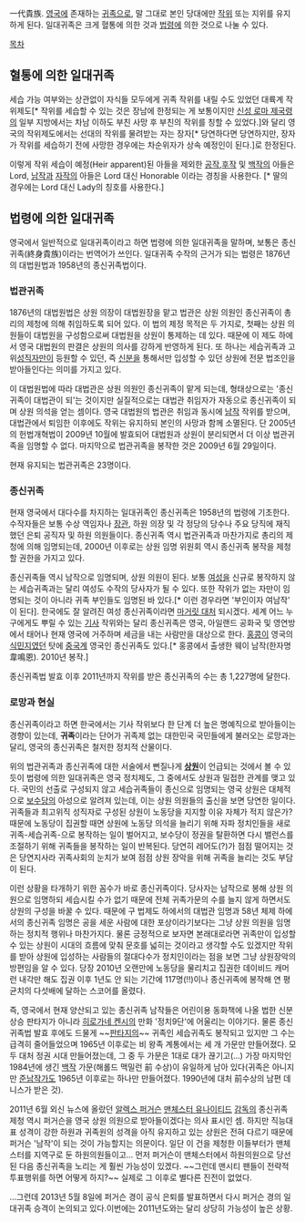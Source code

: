 一代貴族. [[영국]]에 존재하는 [[귀족]]으로, 말 그대로 본인 당대에만 [[작위]] 또는 지위를 유지하게 된다. 일대귀족은 크게 혈통에 의한 것과 [[법]]령에 의한 것으로 나눌 수 있다.

[[목차]]

== 혈통에 의한 일대귀족 ==
세습 가능 여부와는 상관없이 자식들 모두에게 귀족 작위를 내릴 수도 있었던 대륙계 작위제도[* 작위를 세습할 수 있는 것은 장남에 한정되는 게 보통이지만 [[신성 로마 제국]]령의 일부 지방에서는 차남 이하도 부친 사망 후 부친의 작위를 칭할 수 있었다.]와 달리 영국의 작위제도에서는 선대의 작위를 물려받는 자는 장자[* 당연하다면 당연하지만, 장자가 작위를 세습하기 전에 사망한 경우에는 차순위자가 상속 예정인이 된다.]로 한정된다.

이렇게 작위 세습이 예정(Heir apparent)된 아들을 제외한 [[공작]],[[후작]] 및 [[백작]]의 아들은 Lord, [[남작]]과 [[자작]]의 아들은 Lord 대신 Honorable 이라는 경칭을 사용한다. [* 딸의 경우에는 Lord 대신 Lady의 칭호를 사용한다.]
== 법령에 의한 일대귀족 ==
영국에서 일반적으로 일대귀족이라고 하면 법령에 의한 일대귀족을 말하며, 보통은 종신귀족(終身貴族)이라는 번역어가 쓰인다. 일대귀족 수작의 근거가 되는 법령은 1876년의 대법원법과 1958년의 종신귀족법이다.

=== 법관귀족 ===
1876년의 대법원법은 상원 의장이 대법원장을 맡고 법관은 상원 의원인 종신귀족이 총리의 제청에 의해 취임하도록 되어 있다. 이 법의 제정 목적은 두 가지로, 첫째는 상원 의원들이 대법원을 구성함으로써 대법원을 상원이 통제하는 데 있다. 때문에 이 제도 하에서 영국 대법원의 판결은 상원의 의사를 강하게 반영하게 된다. 또 하나는 세습귀족과 고위[[성직자]]만이 등원할 수 있던, 즉 [[신분]]을 통해서만 입성할 수 있던 상원에 전문 법조인을 받아들인다는 의미를 가지고 있다.

이 대법원법에 따라 대법관은 상원 의원인 종신귀족이 맡게 되는데, 형태상으로는 '종신귀족이 대법관이 되'는 것이지만 실질적으로는 대법관 취임자가 자동으로 종신귀족이 되며 상원 의석을 얻는 셈이다. 영국 대법원의 법관은 취임과 동시에 [[남작]] 작위를 받으며, 대법관에서 퇴임한 이후에도 작위는 유지하되 본인의 사망과 함께 소멸된다. 단 2005년의 헌법개혁법이 2009년 10월에 발효되어 대법원과 상원이 분리되면서 더 이상 법관귀족을 임명할 수 없다. 마지막으로 법관귀족을 봉작한 것은 2009년 6월 29일이다.

현재 유지되는 법관귀족은 23명이다.

=== 종신귀족 ===
현재 영국에서 대다수를 차지하는 일대귀족인 종신귀족은 1958년의 법령에 기초한다. 수작자들은 보통 수상 역임자나 [[장관]], 하원 의장 및 각 정당의 당수나 주요 당직에 재직했던 은퇴 공직자 및 하원 의원들이다. 종신귀족 역시 법관귀족과 마찬가지로 총리의 제청에 의해 임명되는데, 2000년 이후로는 상원 임명 위원회 역시 종신귀족 봉작을 제청할 권한을 가지고 있다.

종신귀족들 역시 남작으로 임명되며, 상원 의원이 된다. 보통 [[여성]]을 신규로 봉작하지 않는 세습귀족과는 달리 여성도 수작의 당사자가 될 수 있다. 또한 작위가 없는 자만이 임명되는 것이 아니라 귀족 부인들도 임명된 바 있다.[* 이런 경우라면 '부인이자 여남작' 이 된다]. 한국에도 잘 알려진 여성 종신귀족이라면 [[마거릿 대처]] 되시겠다. 세계 어느 누구에게도 뿌릴 수 있는 [[기사]] 작위와는 달리 종신귀족은 영국, 아일랜드 공화국 및 영연방에서 태어나 현재 영국에 거주하며 세금을 내는 사람만을 대상으로 한다. [[홍콩]]이 영국의 [[식민지]]였던 탓에 [[중국]]계 영국인 종신귀족도 있다.[* 홍콩에서 출생한 웨이 남작(한자명 韋鳴恩). 2010년 봉작.]

종신귀족법 발효 이후 2011년까지 작위를 받은 종신귀족의 수는 총 1,227명에 달한다.

=== 로망과 현실 ===
종신귀족이라고 하면 한국에서는 기사 작위보다 한 단계 더 높은 명예직으로 받아들이는 경향이 있는데, '''귀족'''이라는 단어가 귀족제 없는 대한민국 국민들에게 불러오는 로망과는 달리, 영국의 종신귀족은 철저한 정치적 산물이다.

위의 법관귀족과 종신귀족에 대한 서술에서 뻔질나게 '''[[상원]]'''이 언급되는 것에서 볼 수 있듯이 법령에 의한 일대귀족은 영국 정치제도, 그 중에서도 상원과 밀접한 관계를 맺고 있다. 국민의 선출로 구성되지 않고 세습귀족들이 종신으로 임명되는 영국 상원은 대체적으로 [[보수]]당의 아성으로 알려져 있는데, 이는 상원 의원들의 출신을 보면 당연한 일이다. 귀족들과 최고위직 성직자로 구성된 상원이 노동당을 지지할 이유 자체가 적지 않은가? 때문에 노동당이 집권할 때면 상원에 노동당 의석을 늘리기 위해 자파 정치인들을 새로 귀족-세습귀족-으로 봉작하는 일이 벌어지고, 보수당이 정권을 탈환하면 다시 밸런스를 조절하기 위해 귀족들을 봉작하는 일이 반복된다. 당연히 레어도(?)가 점점 떨어지는 것은 당연지사라 귀족사회의 눈치가 보여 점점 상원 장악을 위해 귀족을 늘리는 것도 부담이 된다.

이런 상황을 타개하기 위한 꼼수가 바로 종신귀족이다. 당사자는 남작으로 봉해 상원 의원으로 임명하되 세습시킬 수가 없기 때문에 전체 귀족가문의 수를 늘지 않게 하면서도 상원의 구성을 바꿀 수 있다. 때문에 구 법제도 하에서의 대법관 임명과 58년 체제 하에서의 종신귀족 임명은 공을 세운 사람에 대한 포상이라기보다는 그냥 상원 의원을 임명하는 정치적 행위나 마찬가지다. 물론 긍정적으로 보자면 본래대로라면 귀족만이 입성할 수 있는 상원이 시대의 흐름에 맞춰 문호를 넓히는 것이라고 생각할 수도 있겠지만 작위를 받아 상원에 입성하는 사람들의 절대다수가 정치인이라는 점을 보면 그냥 상원장악의 방편임을 알 수 있다. 당장 2010년 오랜만에 노동당을 물리치고 집권한 데이비드 캐머런 내각만 해도 집권 이후 1년도 안 되는 기간에 117명(!!)이나 종신귀족에 봉작해 연 평균치의 다섯배에 달하는 스코어를 올렸다.

즉, 영국에서 현재 양산되고 있는 종신귀족 남작들은 어린이용 동화책에 나올 법한 신분상승 판타지가 아니라 [[히로가네 켄시]]의 만화 '정치9단'에 어울리는 이야기다. 물론 종신귀족법 발효 후에도 드물게 ~~[[판타지]]의~~ 귀족인 세습귀족도 봉작되고 있지만 그 수는 급격히 줄어들었으며 1965년 이후로는 비 왕족 계통에서는 세 개 가문만 만들어졌다. 모두 대처 정권 시대 만들어졌는데, 그 중 두 가문은 1대로 대가 끊기고(...) 가장 마지막인 1984년에 생긴 [[백작]] 가문(해롤드 맥밀런 前 수상)이 유일하게 남아 있다(귀족은 아니지만 [[준남작]]가도 1965년 이후로는 하나만 만들어졌다. 1990년에 대처 前수상의 남편 데니스가 받은 것). 

2011년 6월 외신 뉴스에 올랐던 [[알렉스 퍼거슨]] [[맨체스터 유나이티드]] [[감독]]의 종신귀족 제청 역시 퍼거슨을 영국 상원 의원으로 받아들이겠다는 의사 표시인 셈. 하지만 직능대표 성격이 강한 하원과 귀족원의 성격을 아직 유지하고 있는 상원은 전혀 다르기 때문에 퍼거슨 '남작'이 되는 것이 가능할지는 의문이다. 일단 이 건을 제청한 이들부터가 맨체스터를 지역구로 둔 하원의원들이고... 먼저 퍼거슨이 맨체스터에서 하원의원으로 당선된 다음 종신귀족을 노리는 게 훨씬 가능성이 있겠다. ~~그런데 맨시티 팬들이 전략적 투표행위를 하면 어떻게 하지?~~ 실제로 그 이후로 별다른 진전이 없었다.

...그런데 2013년 5월 8일에 퍼거슨 경이 공식 은퇴를 발표하면서 다시 퍼거슨 경의 일대귀족 승격이 논의되고 있다.이번에는 2011년도와는 달리 상당히 가능성이 높은 상황.
